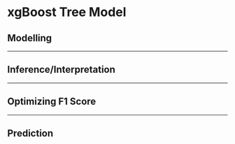 # xgBoost Tree Model

## Modelling

------------------------------------------------------------------------

\newpage

## Inference/Interpretation

------------------------------------------------------------------------

\newpage

## Optimizing F1 Score

------------------------------------------------------------------------

\newpage

## Prediction
